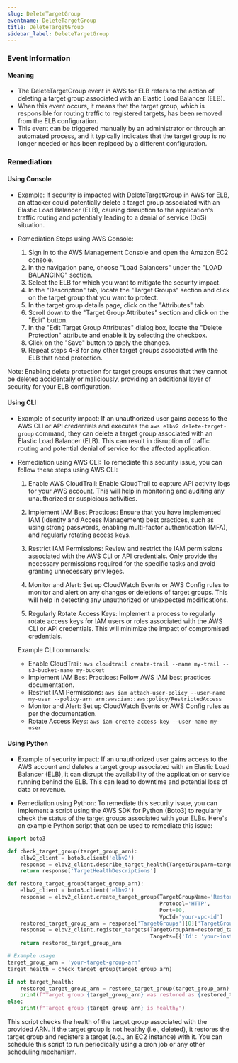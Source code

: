 ```yaml
--- 
slug: DeleteTargetGroup
eventname: DeleteTargetGroup
title: DeleteTargetGroup
sidebar_label: DeleteTargetGroup
---
```

                       
### Event Information

#### Meaning

- The DeleteTargetGroup event in AWS for ELB refers to the action of deleting a target group associated with an Elastic Load Balancer (ELB).
- When this event occurs, it means that the target group, which is responsible for routing traffic to registered targets, has been removed from the ELB configuration.
- This event can be triggered manually by an administrator or through an automated process, and it typically indicates that the target group is no longer needed or has been replaced by a different configuration.

### Remediation

#### Using Console

- Example: If security is impacted with DeleteTargetGroup in AWS for ELB, an attacker could potentially delete a target group associated with an Elastic Load Balancer (ELB), causing disruption to the application's traffic routing and potentially leading to a denial of service (DoS) situation.

- Remediation Steps using AWS Console:
  1. Sign in to the AWS Management Console and open the Amazon EC2 console.
  2. In the navigation pane, choose "Load Balancers" under the "LOAD BALANCING" section.
  3. Select the ELB for which you want to mitigate the security impact.
  4. In the "Description" tab, locate the "Target Groups" section and click on the target group that you want to protect.
  5. In the target group details page, click on the "Attributes" tab.
  6. Scroll down to the "Target Group Attributes" section and click on the "Edit" button.
  7. In the "Edit Target Group Attributes" dialog box, locate the "Delete Protection" attribute and enable it by selecting the checkbox.
  8. Click on the "Save" button to apply the changes.
  9. Repeat steps 4-8 for any other target groups associated with the ELB that need protection.
  
Note: Enabling delete protection for target groups ensures that they cannot be deleted accidentally or maliciously, providing an additional layer of security for your ELB configuration.

#### Using CLI

- Example of security impact: If an unauthorized user gains access to the AWS CLI or API credentials and executes the `aws elbv2 delete-target-group` command, they can delete a target group associated with an Elastic Load Balancer (ELB). This can result in disruption of traffic routing and potential denial of service for the affected application.

- Remediation using AWS CLI: To remediate this security issue, you can follow these steps using AWS CLI:

  1. Enable AWS CloudTrail: Enable CloudTrail to capture API activity logs for your AWS account. This will help in monitoring and auditing any unauthorized or suspicious activities.

  2. Implement IAM Best Practices: Ensure that you have implemented IAM (Identity and Access Management) best practices, such as using strong passwords, enabling multi-factor authentication (MFA), and regularly rotating access keys.

  3. Restrict IAM Permissions: Review and restrict the IAM permissions associated with the AWS CLI or API credentials. Only provide the necessary permissions required for the specific tasks and avoid granting unnecessary privileges.

  4. Monitor and Alert: Set up CloudWatch Events or AWS Config rules to monitor and alert on any changes or deletions of target groups. This will help in detecting any unauthorized or unexpected modifications.

  5. Regularly Rotate Access Keys: Implement a process to regularly rotate access keys for IAM users or roles associated with the AWS CLI or API credentials. This will minimize the impact of compromised credentials.

  Example CLI commands:
  - Enable CloudTrail: `aws cloudtrail create-trail --name my-trail --s3-bucket-name my-bucket`
  - Implement IAM Best Practices: Follow AWS IAM best practices documentation.
  - Restrict IAM Permissions: `aws iam attach-user-policy --user-name my-user --policy-arn arn:aws:iam::aws:policy/RestrictedAccess`
  - Monitor and Alert: Set up CloudWatch Events or AWS Config rules as per the documentation.
  - Rotate Access Keys: `aws iam create-access-key --user-name my-user`

#### Using Python

- Example of security impact: If an unauthorized user gains access to the AWS account and deletes a target group associated with an Elastic Load Balancer (ELB), it can disrupt the availability of the application or service running behind the ELB. This can lead to downtime and potential loss of data or revenue.

- Remediation using Python: To remediate this security issue, you can implement a script using the AWS SDK for Python (Boto3) to regularly check the status of the target groups associated with your ELBs. Here's an example Python script that can be used to remediate this issue:

```python
import boto3

def check_target_group(target_group_arn):
    elbv2_client = boto3.client('elbv2')
    response = elbv2_client.describe_target_health(TargetGroupArn=target_group_arn)
    return response['TargetHealthDescriptions']

def restore_target_group(target_group_arn):
    elbv2_client = boto3.client('elbv2')
    response = elbv2_client.create_target_group(TargetGroupName='RestoredTargetGroup',
                                                Protocol='HTTP',
                                                Port=80,
                                                VpcId='your-vpc-id')
    restored_target_group_arn = response['TargetGroups'][0]['TargetGroupArn']
    response = elbv2_client.register_targets(TargetGroupArn=restored_target_group_arn,
                                             Targets=[{'Id': 'your-instance-id'}])
    return restored_target_group_arn

# Example usage
target_group_arn = 'your-target-group-arn'
target_health = check_target_group(target_group_arn)

if not target_health:
    restored_target_group_arn = restore_target_group(target_group_arn)
    print(f"Target group {target_group_arn} was restored as {restored_target_group_arn}")
else:
    print(f"Target group {target_group_arn} is healthy")
```

This script checks the health of the target group associated with the provided ARN. If the target group is not healthy (i.e., deleted), it restores the target group and registers a target (e.g., an EC2 instance) with it. You can schedule this script to run periodically using a cron job or any other scheduling mechanism.


 